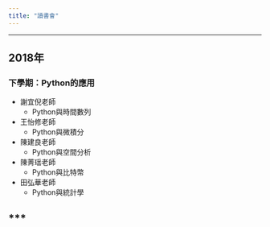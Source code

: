 ```yaml
---
title: "讀書會"
---
```


***


## 2018年

### 下學期：Python的應用

- 謝宜倪老師
    - Python與時間數列
    
- 王怡修老師
    - Python與微積分
    
- 陳建良老師
    - Python與空間分析
    
- 陳菁瑶老師
    - Python與比特幣

- 田弘華老師
    - Python與統計學 

***
---

